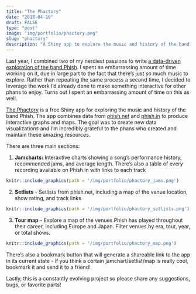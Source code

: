 ```yaml
---
title: "The Phactory"
date: "2018-04-10"
draft: FALSE
type: "post"
image: "img/portfolio/phactory.png"
slug: "phactory"
description: "A Shiny app to explore the music and history of the band Phish."
---
```


Last year, I combined two of my nerdiest passions to write [a data-driven exploration of the band Phish](https://www.tylerclavelle.com/blog/2017/phish/). I spent an embarrassing amount of time working on it, due in large part to the fact that there's just so much music to explore. Rather than repeating the same process a second time, I decided to leverage the work I'd already done to make something interactive for other phans to enjoy. Turns out I spent an embarrassing amount of time on this as well.

[The Phactory](https://tylerclavelle.shinyapps.io/thePhactory/) is a free Shiny app for exploring the music and history of the band Phish. The app combines data from [phish.net](http://www.phish.net) and [phish.in](https://phish.in) to produce interactive graphs and maps. The goal was to create new data visualizations and I’m incredibly grateful to the phans who created and maintain these amazing resources.

There are three main sections:

1. **Jamcharts:** Interactive charts showing a song’s performance history, recommended jams, and average length. There’s also a table of every recording available on Phish.in with links to each track
  
```r
knitr::include_graphics(path = '/img/portfolio/phactory_jams.png')
```
  
2. **Setlists** - Setlists from phish.net, including a map of the venue location, show rating, and track links

```r
knitr::include_graphics(path = '/img/portfolio/phactory_setlists.png')
```
  
3. **Tour map** - Explore a map of the venues Phish has played throughout their career, including Europe and Japan. Filter venues by era, tour, year, or total shows.

```r
knitr::include_graphics(path = '/img/portfolio/phactory_map.png')
```

There’s also a bookmark button that will generate a shareable link to the app in its current state - if you think a certain jamchart/setlist/map is really cool, bookmark it and send it to a friend!

Lastly, this is a constantly evolving project so please share any suggestions, bugs, or favorite parts!